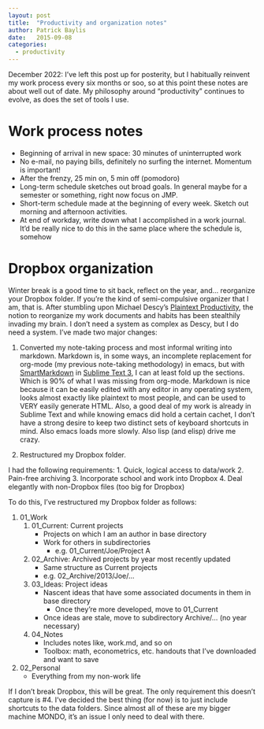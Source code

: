```yaml
---
layout: post
title:  "Productivity and organization notes"
author: Patrick Baylis
date:   2015-09-08
categories:
  - productivity
---
```


::: {.callout-warning}
December 2022: I've left this post up for posterity, but I habitually reinvent my work process every six months or soo, so at this point these notes are about well out of date. My philosophy around "productivity" continues to evolve, as does the set of tools I use. 
:::


# Work process notes

- Beginning of arrival in new space: 30 minutes of uninterrupted work
- No e-mail, no paying bills, definitely no surfing the internet. Momentum is important!
- After the frenzy, 25 min on, 5 min off (pomodoro)
- Long-term schedule sketches out broad goals. In general maybe for a semester or something, right now focus on JMP.
- Short-term schedule made at the beginning of every week. Sketch out morning and afternoon activities.
- At end of workday, write down what I accomplished in a work journal. It'd be really nice to do this in the same place where the schedule is, somehow

# Dropbox organization
Winter break is a good time to sit back, reflect on the year, and... reorganize your Dropbox folder. If you're the kind of semi-compulsive organizer that I am, that is. After stumbling upon Michael Descy's [Plaintext Productivity](http://plaintext-productivity.net/), the notion to reorganize my work documents and habits has been stealthily invading my brain. I don't need a system as complex as Descy, but I do need a system. I've made two major changes:

1. Converted my note-taking process and most informal writing into markdown. Markdown is, in some ways, an incomplete replacement for org-mode (my previous note-taking methodology) in emacs, but with [SmartMarkdown](https://github.com/demon386/SmartMarkdown) in [Sublime Text 3](http://www.sublimetext.com/), I can at least fold up the sections. Which is 90% of what I was missing from org-mode. Markdown is nice because it can be easily edited with any editor in any operating system, looks almost exactly like plaintext to most people, and can be used to VERY easily generate HTML. Also, a good deal of my work is already in Sublime Text and while knowing emacs did hold a certain cachet, I don't have a strong desire to keep two distinct sets of keyboard shortcuts in mind. Also emacs loads more slowly. Also lisp (and elisp) drive me crazy.

2. Restructured my Dropbox folder.

I had the following requirements:
1. Quick, logical access to data/work
2. Pain-free archiving
3. Incorporate school and work into Dropbox
4. Deal elegantly with non-Dropbox files (too big for Dropbox)

To do this, I've restructured my Dropbox folder as follows:

1. 01_Work
	1. 01_Current: Current projects
		- Projects on which I am an author in base directory
		- Work for others in subdirectories
			- e.g. 01_Current/Joe/Project A
	2. 02_Archive: Archived projects by year most recently updated
		- Same structure as Current projects
		- e.g. 02_Archive/2013/Joe/...
	3. 03_Ideas: Project ideas
		- Nascent ideas that have some associated documents in them in base directory
			- Once they're more developed, move to 01_Current
		- Once ideas are stale, move to subdirectory Archive/... (no year necessary)
	4. 04_Notes
		- Includes notes like, work.md, and so on
		- Toolbox: math, econometrics, etc. handouts that I've downloaded and want to save
2. 02_Personal
	- Everything from my non-work life

If I don't break Dropbox, this will be great. The only requirement this doesn't capture is #4. I've decided the best thing (for now) is to just include shortcuts to the data folders. Since almost all of these are my bigger machine MONDO, it's an issue I only need to deal with there.
